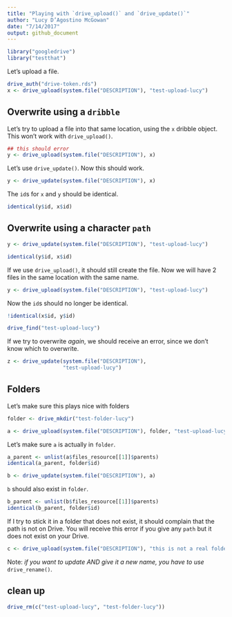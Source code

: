 ```yaml
---
title: "Playing with `drive_upload()` and `drive_update()`"
author: "Lucy D’Agostino McGowan"
date: "7/14/2017"
output: github_document
---
```


```r
library("googledrive")
library("testthat")
```

Let's upload a file.

```r
drive_auth("drive-token.rds")
x <- drive_upload(system.file("DESCRIPTION"), "test-upload-lucy")
```

## Overwrite using a `dribble`

Let's try to upload a file into that same location, using the `x` dribble object. This won't work with `drive_upload()`.
```r
## this should error
y <- drive_upload(system.file("DESCRIPTION"), x)
```

Let's use `drive_update()`. Now this should work.
```r
y <- drive_update(system.file("DESCRIPTION"), x)
```

The `id`s for `x` and `y` should be identical. 
```r
identical(y$id, x$id)
```

## Overwrite using a character `path`

```r
y <- drive_update(system.file("DESCRIPTION"), "test-upload-lucy")
```

```r
identical(y$id, x$id)
```

If we use `drive_upload()`, it should still create the file. Now we will have 2 files in the same location with the same name.

```r
y <- drive_upload(system.file("DESCRIPTION"), "test-upload-lucy")
```

Now the `id`s should no longer be identical.
```r
!identical(x$id, y$id)
```

```r
drive_find("test-upload-lucy")
```

If we try to overwrite *again*, we should receive an error, since we don't know which to overwrite.

```r
z <- drive_update(system.file("DESCRIPTION"),
                  "test-upload-lucy")
```

## Folders

Let's make sure this plays nice with folders
```r
folder <- drive_mkdir("test-folder-lucy")
```

```r
a <- drive_upload(system.file("DESCRIPTION"), folder, "test-upload-lucy")
```

Let's make sure `a` is actually in `folder`.
```r
a_parent <- unlist(a$files_resource[[1]]$parents)
identical(a_parent, folder$id)
```

```r
b <- drive_update(system.file("DESCRIPTION"), a)
```

`b` should also exist in `folder`.

```r
b_parent <- unlist(b$files_resource[[1]]$parents)
identical(b_parent, folder$id)
```


If I try to stick it in a folder that does not exist, it should complain that the path is not on Drive. You will receive this error if you give any `path` but it does not exist on your Drive.
```r
c <- drive_upload(system.file("DESCRIPTION"), "this is not a real folder", name = "new_name")
```

Note: *if you want to update AND give it a new name, you have to use* `drive_rename()`.


## clean up

```r
drive_rm(c("test-upload-lucy", "test-folder-lucy"))
```

